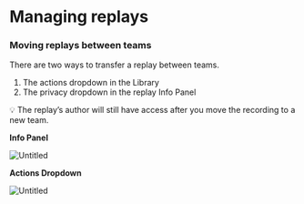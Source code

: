 
# Managing replays

### Moving replays between teams

There are two ways to transfer a replay between teams.

1. The actions dropdown in the Library
2. The privacy dropdown in the replay Info Panel

<Callout type="info" emoji="👉">
💡 The replay’s author will still have access after you move the recording to a new team.

</Callout>

********************Info Panel********************

![Untitled](/media/getting-started/teams-admin/managing-replays/Untitled.png)

**Actions Dropdown**

![Untitled](/media/getting-started/teams-admin/managing-replays/Untitled%201.png)